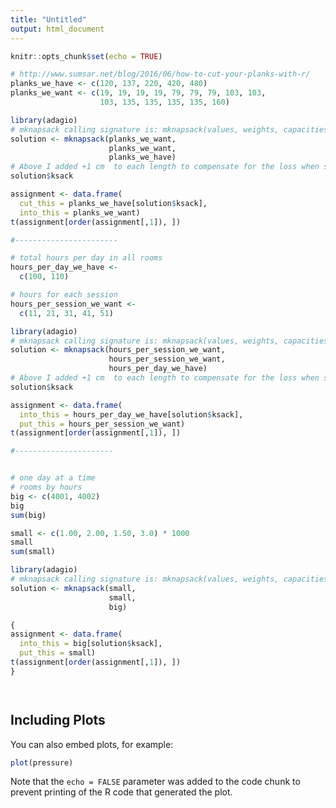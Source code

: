 ```yaml
---
title: "Untitled"
output: html_document
---
```


```r
knitr::opts_chunk$set(echo = TRUE)
```



```r
# http://www.sumsar.net/blog/2016/06/how-to-cut-your-planks-with-r/
planks_we_have <- c(120, 137, 220, 420, 480)
planks_we_want <- c(19, 19, 19, 19, 79, 79, 79, 103, 103,
                    103, 135, 135, 135, 135, 160)

library(adagio)
# mknapsack calling signature is: mknapsack(values, weights, capacities)
solution <- mknapsack(planks_we_want, 
                      planks_we_want, 
                      planks_we_have)
# Above I added +1 cm  to each length to compensate for the loss when sawing.
solution$ksack

assignment <- data.frame(
  cut_this = planks_we_have[solution$ksack],
  into_this = planks_we_want)
t(assignment[order(assignment[,1]), ])

#-----------------------

# total hours per day in all rooms
hours_per_day_we_have <- 
  c(100, 110) 

# hours for each session 
hours_per_session_we_want <- 
  c(11, 21, 31, 41, 51) 

library(adagio)
# mknapsack calling signature is: mknapsack(values, weights, capacities)
solution <- mknapsack(hours_per_session_we_want, 
                      hours_per_session_we_want, 
                      hours_per_day_we_have)
# Above I added +1 cm  to each length to compensate for the loss when sawing.
solution$ksack

assignment <- data.frame(
  into_this = hours_per_day_we_have[solution$ksack],
  put_this = hours_per_session_we_want)
t(assignment[order(assignment[,1]), ])

#----------------------


# one day at a time
# rooms by hours
big <- c(4001, 4002)
big
sum(big)

small <- c(1.00, 2.00, 1.50, 3.0) * 1000
small
sum(small)

library(adagio)
# mknapsack calling signature is: mknapsack(values, weights, capacities)
solution <- mknapsack(small, 
                      small, 
                      big)

{
assignment <- data.frame(
  into_this = big[solution$ksack],
  put_this = small)
t(assignment[order(assignment[,1]), ])
}




```

## Including Plots

You can also embed plots, for example:

```r
plot(pressure)
```

Note that the `echo = FALSE` parameter was added to the code chunk to prevent printing of the R code that generated the plot.
